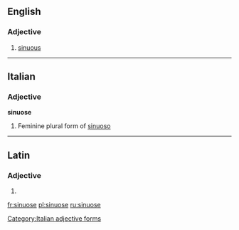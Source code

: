 ==English==

===Adjective===
{{en-adj}}

# [[sinuous]]
#: {{rfquotek|Loudon}}

----

==Italian==

===Adjective===
'''sinuose''' {{f}}

# Feminine plural form of [[sinuoso]]

[[Category:Italian adjective forms]]

----

==Latin==

===Adjective===
{{la-adj-form|sinuōse}}

# {{inflection of|sinuōsus||voc|m|s|lang=la}}

[[fr:sinuose]]
[[pl:sinuose]]
[[ru:sinuose]]